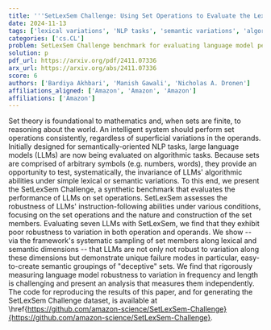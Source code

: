 ```yaml
---
title: '''SetLexSem Challenge: Using Set Operations to Evaluate the Lexical and Semantic Robustness of Language Models'''
date: 2024-11-13
tags: ['lexical variations', 'NLP tasks', 'semantic variations', 'algorithmic tasks', 'instruction-following abilities', 'set operations', 'set theory', 'robustness evaluation', 'synthetic benchmark', 'language models']
categories: ['cs.CL']
problem: SetLexSem Challenge benchmark for evaluating language model performance
solution: p
pdf_url: https://arxiv.org/pdf/2411.07336
arx_url: https://arxiv.org/abs/2411.07336
score: 6
authors: ['Bardiya Akhbari', 'Manish Gawali', 'Nicholas A. Dronen']
affiliations_aligned: ['Amazon', 'Amazon', 'Amazon']
affiliations: ['Amazon']
---
```



Set theory is foundational to mathematics and, when sets are finite, to reasoning about the world. An intelligent system should perform set operations consistently, regardless of superficial variations in the operands. Initially designed for semantically-oriented NLP tasks, large language models (LLMs) are now being evaluated on algorithmic tasks. Because sets are comprised of arbitrary symbols (e.g. numbers, words), they provide an opportunity to test, systematically, the invariance of LLMs' algorithmic abilities under simple lexical or semantic variations. To this end, we present the SetLexSem Challenge, a synthetic benchmark that evaluates the performance of LLMs on set operations. SetLexSem assesses the robustness of LLMs' instruction-following abilities under various conditions, focusing on the set operations and the nature and construction of the set members. Evaluating seven LLMs with SetLexSem, we find that they exhibit poor robustness to variation in both operation and operands. We show -- via the framework's systematic sampling of set members along lexical and semantic dimensions -- that LLMs are not only not robust to variation along these dimensions but demonstrate unique failure modes in particular, easy-to-create semantic groupings of "deceptive" sets. We find that rigorously measuring language model robustness to variation in frequency and length is challenging and present an analysis that measures them independently. The code for reproducing the results of this paper, and for generating the SetLexSem Challenge dataset, is available at \href{https://github.com/amazon-science/SetLexSem-Challenge}{https://github.com/amazon-science/SetLexSem-Challenge}.